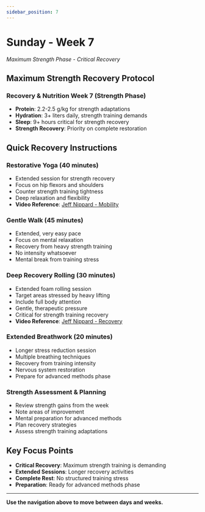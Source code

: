 ```yaml
---
sidebar_position: 7
---
```



<WorkoutNav weekNumber={7} />

# Sunday - Week 7

_Maximum Strength Phase - Critical Recovery_

## Maximum Strength Recovery Protocol

### Recovery & Nutrition Week 7 (Strength Phase)
- **Protein**: 2.2-2.5 g/kg for strength adaptations
- **Hydration**: 3+ liters daily, strength training demands
- **Sleep**: 9+ hours critical for strength recovery
- **Strength Recovery**: Priority on complete restoration

## Quick Recovery Instructions

### Restorative Yoga (40 minutes)
- Extended session for strength recovery
- Focus on hip flexors and shoulders
- Counter strength training tightness
- Deep relaxation and flexibility
- **Video Reference**: [Jeff Nippard - Mobility](https://www.youtube.com/watch?v=8wPpK6xW9s8)

### Gentle Walk (45 minutes)
- Extended, very easy pace
- Focus on mental relaxation
- Recovery from heavy strength training
- No intensity whatsoever
- Mental break from training stress

### Deep Recovery Rolling (30 minutes)
- Extended foam rolling session
- Target areas stressed by heavy lifting
- Include full body attention
- Gentle, therapeutic pressure
- Critical for strength training recovery
- **Video Reference**: [Jeff Nippard - Recovery](https://www.youtube.com/watch?v=8wPpK6xW9s8)

### Extended Breathwork (20 minutes)
- Longer stress reduction session
- Multiple breathing techniques
- Recovery from training intensity
- Nervous system restoration
- Prepare for advanced methods phase

### Strength Assessment & Planning
- Review strength gains from the week
- Note areas of improvement
- Mental preparation for advanced methods
- Plan recovery strategies
- Assess strength training adaptations

## Key Focus Points
- **Critical Recovery**: Maximum strength training is demanding
- **Extended Sessions**: Longer recovery activities
- **Complete Rest**: No structured training stress
- **Preparation**: Ready for advanced methods phase

---

**Use the navigation above to move between days and weeks.**
